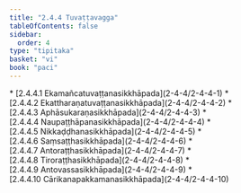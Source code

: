 ```yaml
---
title: "2.4.4 Tuvaṭṭavagga"
tableOfContents: false
sidebar:
  order: 4
type: "tipitaka"
basket: "vi"
book: "paci"
---
```



<DynamicBreadcrumb />



<TableOfContents book="paci" section="2.4.4">
* [2.4.4.1 Ekamañcatuvaṭṭanasikkhāpada](2-4-4/2-4-4-1)
* [2.4.4.2 Ekattharaṇatuvaṭṭanasikkhāpada](2-4-4/2-4-4-2)
* [2.4.4.3 Aphāsukaraṇasikkhāpada](2-4-4/2-4-4-3)
* [2.4.4.4 Naupaṭṭhāpanasikkhāpada](2-4-4/2-4-4-4)
* [2.4.4.5 Nikkaḍḍhanasikkhāpada](2-4-4/2-4-4-5)
* [2.4.4.6 Saṃsaṭṭhasikkhāpada](2-4-4/2-4-4-6)
* [2.4.4.7 Antoraṭṭhasikkhāpada](2-4-4/2-4-4-7)
* [2.4.4.8 Tiroraṭṭhasikkhāpada](2-4-4/2-4-4-8)
* [2.4.4.9 Antovassasikkhāpada](2-4-4/2-4-4-9)
* [2.4.4.10 Cārikanapakkamanasikkhāpada](2-4-4/2-4-4-10)
</TableOfContents>